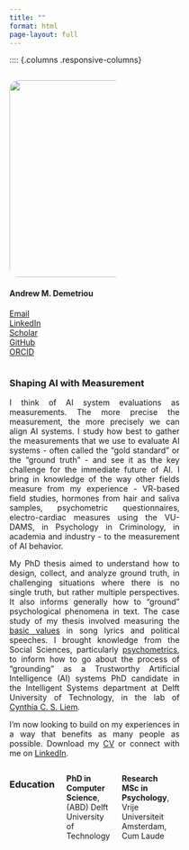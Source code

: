 ```yaml
---
title: ""
format: html
page-layout: full
---
```


<style>
.add-space-r{
padding-right: 5%;
}
</style>


:::: {.columns .responsive-columns}

::: {.column width="40%" .add-space-r}
![](images/IMG_2445.jpg){width=350px style="display: block; margin-left: auto; margin-right: auto; border-radius: 1rem; margin-bottom: 1rem;"}

<div class="contact-links">
#### <span class="name-highlight-2">**Andrew M. Demetriou**</span> 


<span class="bi bi-envelope-fill"></span> [Email](mailto:andrew.m.demetriou@gmail.com)  
<span class="bi bi-linkedin"></span> [LinkedIn](https://www.linkedin.com/in/andrew-m-demetriou/)  
<span class="bi bi-google"></span> [Scholar](https://scholar.google.nl/citations?user=TFnVkFQAAAAJ&hl=en)  
<span class="bi bi-github"></span> 
[GitHub](https://github.com/andrew0302)  
<span class="bi bi-box-arrow-up-right"></span> [ORCID](https://orcid.org/0000-0002-0724-2278)
</div>

:::

::: {.column width="60%"}

### Shaping AI with <span class="highlight">Measurement</span>

<div style="text-align: justify;">
I think of AI system evaluations as measurements. The more precise the measurement, the more precisely we can align AI systems. I study how best to gather the measurements that we use to evaluate AI systems - often called the "gold standard" or the "ground truth" - and see it as the key challenge for the immediate future of AI. I bring in knowledge of the way other fields measure from my experience - VR-based field studies, hormones from hair and saliva samples, psychometric questionnaires, electro-cardiac measures using the VU-DAMS, in Psychology in Criminology, in academia and industry - to the measurement of AI behavior. 

My PhD thesis aimed to understand how to design, collect, and analyze ground truth, in challenging situations where there is no single truth, but rather multiple perspectives. It also informs generally how to "ground" psychological phenomena in text. The case study of my thesis involved measuring the [basic values](https://en.wikipedia.org/wiki/Theory_of_basic_human_values#:~:text=Schwartz%20identifies%20ten%20basic%20human,and%20the%20Portrait%20Values%20Questionnaire.) in song lyrics and political speeches. I brought knowledge from the Social Sciences, particularly [psychometrics](https://en.wikipedia.org/wiki/Psychometrics), to inform how to go about the process of "grounding" as a Trustworthy Artificial Intelligence (AI) systems PhD candidate in the Intelligent Systems department at Delft University of Technology, in the lab of [Cynthia C. S. Liem](https://www.cynthialiem.com/). 

I'm now looking to build on my experiences in a way that benefits as many people as possible. Download my [CV ](CV/cv.pdf) or connect with me on [LinkedIn](https://www.linkedin.com/in/andrew-m-demetriou/){target=_blank}.
</div>


:::: {.columns}

### Education
<i class="bi bi-mortarboard-fill"></i> 
**PhD in Computer Science**,  
(ABD) Delft University of Technology  

<i class="bi bi-mortarboard-fill"></i> 
**Research MSc in Psychology**,  
Vrije Universiteit Amsterdam, Cum Laude  

<i class="bi bi-mortarboard-fill"></i> 
**BA in Philosphy and Political Science**,
CUNY Queens College

:::

::::
